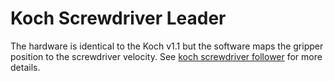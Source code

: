 # Koch Screwdriver Leader

The hardware is identical to the Koch v1.1 but the software maps the gripper position to the screwdriver velocity.
See [koch screwdriver follower](https://github.com/lerobot/lerobot/blob/main/common/robots/koch_screwdriver_follower/koch_screwdriver.mdx) for more details.
